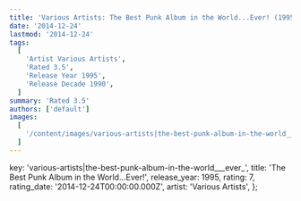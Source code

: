 ```yaml
---
title: 'Various Artists: The Best Punk Album in the World...Ever! (1995)'
date: '2014-12-24'
lastmod: '2014-12-24'
tags:
  [
    'Artist Various Artists',
    'Rated 3.5',
    'Release Year 1995',
    'Release Decade 1990',
  ]
summary: 'Rated 3.5'
authors: ['default']
images:
  [
    '/content/images/various-artists|the-best-punk-album-in-the-world___ever_.jpg',
  ]
---
```


  key: 'various-artists|the-best-punk-album-in-the-world___ever_',
  title: 'The Best Punk Album in the World...Ever!',
  release_year: 1995,
  rating: 7,
  rating_date: '2014-12-24T00:00:00.000Z',
  artist: 'Various Artists',
};

<MusicRating data={data} />
